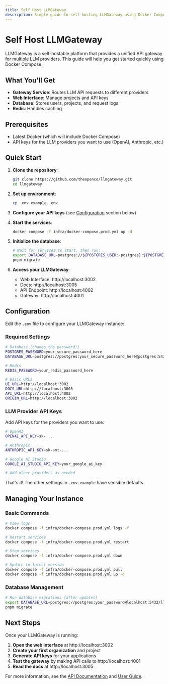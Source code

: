 ```yaml
---
title: Self Host LLMGateway
description: Simple guide to self-hosting LLMGateway using Docker Compose.
---
```


# Self Host LLMGateway

LLMGateway is a self-hostable platform that provides a unified API gateway for multiple LLM providers. This guide will help you get started quickly using Docker Compose.

## What You'll Get

- **Gateway Service**: Routes LLM API requests to different providers
- **Web Interface**: Manage projects and API keys
- **Database**: Stores users, projects, and request logs
- **Redis**: Handles caching

## Prerequisites

- Latest Docker (which will include Docker Compose)
- API keys for the LLM providers you want to use (OpenAI, Anthropic, etc.)

## Quick Start

1. **Clone the repository**:

   ```bash
   git clone https://github.com/theopenco/llmgateway.git
   cd llmgateway
   ```

2. **Set up environment**:

   ```bash
   cp .env.example .env
   ```

3. **Configure your API keys** (see [Configuration](#configuration) section below)

4. **Start the services**:

   ```bash
   docker compose -f infra/docker-compose.prod.yml up -d
   ```

5. **Initialize the database**:

   ```bash
   # Wait for services to start, then run:
   export DATABASE_URL=postgres://${POSTGRES_USER:-postgres}:${POSTGRES_PASSWORD:-change_this_secure_password}@localhost:5432/${POSTGRES_DB:-llmgateway}
   pnpm migrate
   ```

6. **Access your LLMGateway**:
   - Web Interface: http://localhost:3002
   - Docs: http://localhost:3005
   - API Endpoint: http://localhost:4002
   - Gateway: http://localhost:4001

## Configuration

Edit the `.env` file to configure your LLMGateway instance:

### Required Settings

```bash
# Database (change the password!)
POSTGRES_PASSWORD=your_secure_password_here
DATABASE_URL=postgres://postgres:your_secure_password_here@postgres:5432/llmgateway

# Redis
REDIS_PASSWORD=your_redis_password_here

# Basic URLs
UI_URL=http://localhost:3002
DOCS_URL=http://localhost:3005
API_URL=http://localhost:4002
ORIGIN_URL=http://localhost:3002
```

### LLM Provider API Keys

Add API keys for the providers you want to use:

```bash
# OpenAI
OPENAI_API_KEY=sk-...

# Anthropic
ANTHROPIC_API_KEY=sk-ant-...

# Google AI Studio
GOOGLE_AI_STUDIO_API_KEY=your_google_ai_key

# Add other providers as needed
```

That's it! The other settings in `.env.example` have sensible defaults.

## Managing Your Instance

### Basic Commands

```bash
# View logs
docker compose -f infra/docker-compose.prod.yml logs -f

# Restart services
docker compose -f infra/docker-compose.prod.yml restart

# Stop services
docker compose -f infra/docker-compose.prod.yml down

# Update to latest version
docker compose -f infra/docker-compose.prod.yml pull
docker compose -f infra/docker-compose.prod.yml up -d
```

### Database Management

```bash
# Run database migrations (after updates)
export DATABASE_URL=postgres://postgres:your_password@localhost:5432/llmgateway
pnpm migrate
```

## Next Steps

Once your LLMGateway is running:

1. **Open the web interface** at http://localhost:3002
2. **Create your first organization** and project
3. **Generate API keys** for your applications
4. **Test the gateway** by making API calls to http://localhost:4001
5. **Read the docs** at http://localhost:3005

For more information, see the [API Documentation](/docs/api) and [User Guide](/docs/guide).
